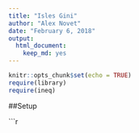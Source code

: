 ```yaml
---
title: "Isles Gini"
author: "Alex Novet"
date: "February 6, 2018"
output: 
  html_document: 
    keep_md: yes
---
```


```r
knitr::opts_chunk$set(echo = TRUE)
require(library)
require(ineq)
```

##Setup

```r